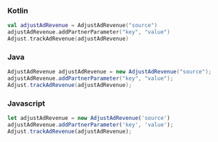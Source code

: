 <Tabs>
<Tab sync="kotlin">

### Kotlin

```kotlin
val adjustAdRevenue = AdjustAdRevenue("source")
adjustAdRevenue.addPartnerParameter("key", "value")
Adjust.trackAdRevenue(adjustAdRevenue)
```

</Tab>

<Tab sync="java">

### Java

```java
AdjustAdRevenue adjustAdRevenue = new AdjustAdRevenue("source");
adjustAdRevenue.addPartnerParameter("key", "value");
Adjust.trackAdRevenue(adjustAdRevenue);
```

</Tab>

<Tab sync="js">

### Javascript

```js
let adjustAdRevenue = new AdjustAdRevenue('source')
adjustAdRevenue.addPartnerParameter('key', 'value');
Adjust.trackAdRevenue(adjustAdRevenue);
```

</Tab>
</Tabs>
